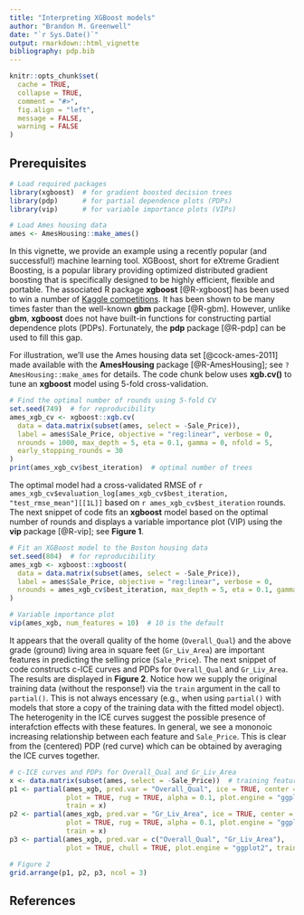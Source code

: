 ```yaml
---
title: "Interpreting XGBoost models"
author: "Brandon M. Greenwell"
date: "`r Sys.Date()`"
output: rmarkdown::html_vignette
bibliography: pdp.bib
---
```


```r
knitr::opts_chunk$set(
  cache = TRUE,
  collapse = TRUE,
  comment = "#>",
  fig.align = "left",
  message = FALSE,
  warning = FALSE
)
```


## Prerequisites

```r
# Load required packages
library(xgboost)  # for gradient boosted decision trees
library(pdp)      # for partial dependence plots (PDPs)
library(vip)      # for variable importance plots (VIPs)

# Load Ames housing data
ames <- AmesHousing::make_ames()
```

In this vignette, we provide an example using a recently popular (and successful!) machine learning tool. XGBoost, short for eXtreme Gradient Boosting, is a popular library providing optimized distributed gradient boosting that is specifically designed to be highly efficient, flexible and portable. The associated R package **xgboost** [@R-xgboost] has been used to win a number of [Kaggle competitions](https://www.kaggle.com/). It has been shown to be many times faster than the well-known **gbm** package [@R-gbm]. However, unlike **gbm**, **xgboost** does not have built-in functions for constructing partial dependence plots (PDPs). Fortunately, the **pdp** package [@R-pdp] can be used to fill this gap.

For illustration, we'll use the Ames housing data set [@cock-ames-2011] made available with the **AmesHousing** package [@R-AmesHousing]; see `?AmesHousing::make_ames` for details. The code chunk below uses **xgb.cv()** to tune an **xgboost** model using 5-fold cross-validation.

```r
# Find the optimal number of rounds using 5-fold CV
set.seed(749)  # for reproducibility
ames_xgb_cv <- xgboost::xgb.cv(
  data = data.matrix(subset(ames, select = -Sale_Price)),
  label = ames$Sale_Price, objective = "reg:linear", verbose = 0,
  nrounds = 1000, max_depth = 5, eta = 0.1, gamma = 0, nfold = 5,
  early_stopping_rounds = 30
)
print(ames_xgb_cv$best_iteration)  # optimal number of trees
```

The optimal model had a cross-validated RMSE of `r ames_xgb_cv$evaluation_log[ames_xgb_cv$best_iteration, "test_rmse_mean"][[1L]]` based on `r ames_xgb_cv$best_iteration` rounds. The next snippet of code fits an **xgboost** model based on the optimal number of rounds and displays a variable importance plot (VIP) using the **vip** package [@R-vip]; see **Figure 1**. 

```r
# Fit an XGBoost model to the Boston housing data
set.seed(804)  # for reproducibility
ames_xgb <- xgboost::xgboost(
  data = data.matrix(subset(ames, select = -Sale_Price)),
  label = ames$Sale_Price, objective = "reg:linear", verbose = 0,
  nrounds = ames_xgb_cv$best_iteration, max_depth = 5, eta = 0.1, gamma = 0
)

# Variable importance plot
vip(ames_xgb, num_features = 10)  # 10 is the default
```

It appears that the overall quality of the home (`Overall_Qual`) and the above grade (ground) living area in square feet (`Gr_Liv_Area`) are important features in predicting the selling price (`Sale_Price`). The next snippet of code constructs c-ICE curves and PDPs for `Overall_Qual` and `Gr_Liv_Area`. The results are displayed in **Figure 2**. Notice how we supply the original training data (without the response!) via the `train` argument in the call to `partial()`. This is not always encessary (e.g., when using `partial()` with models that store a copy of the training data with the fitted model object). The heterogenity in the ICE curves suggest the possible presence of interafction effects with these features. In general, we see a mononoic increasing relationship between each feature and `Sale_Price`. This is clear from the (centered) PDP (red curve) which can be obtained by averaging the ICE curves together.
```r
# c-ICE curves and PDPs for Overall_Qual and Gr_Liv_Area
x <- data.matrix(subset(ames, select = -Sale_Price))  # training features
p1 <- partial(ames_xgb, pred.var = "Overall_Qual", ice = TRUE, center = TRUE, 
              plot = TRUE, rug = TRUE, alpha = 0.1, plot.engine = "ggplot2", 
              train = x)
p2 <- partial(ames_xgb, pred.var = "Gr_Liv_Area", ice = TRUE, center = TRUE, 
              plot = TRUE, rug = TRUE, alpha = 0.1, plot.engine = "ggplot2",
              train = x)
p3 <- partial(ames_xgb, pred.var = c("Overall_Qual", "Gr_Liv_Area"),
              plot = TRUE, chull = TRUE, plot.engine = "ggplot2", train = x)

# Figure 2
grid.arrange(p1, p2, p3, ncol = 3)
```


## References
